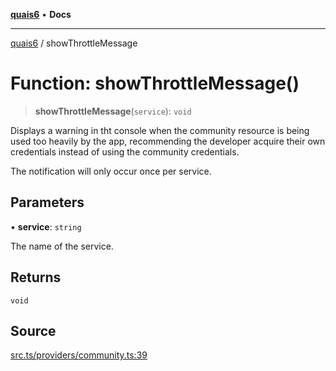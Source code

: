 [**quais6**](../README.md) • **Docs**

***

[quais6](../globals.md) / showThrottleMessage

# Function: showThrottleMessage()

> **showThrottleMessage**(`service`): `void`

Displays a warning in tht console when the community resource is
 being used too heavily by the app, recommending the developer
 acquire their own credentials instead of using the community
 credentials.

 The notification will only occur once per service.

## Parameters

• **service**: `string`

The name of the service.

## Returns

`void`

## Source

[src.ts/providers/community.ts:39](https://github.com/dominant-strategies/quais-6.js/blob/aca1855329c3946c627ab7f16ac5304cea7d20c5/src.ts/providers/community.ts#L39)

